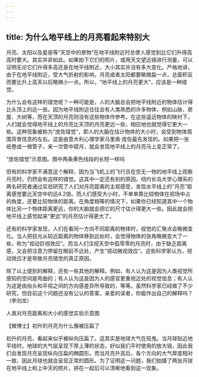 ```yaml
---
---
---
```

title: 为什么地平线上的月亮看起来特别大
---




月亮、太阳以及星座等“天空中的景物”在地平线附近时总使人感觉到比它们升得高高时要大。其实并非如此。如果拍下它们的照片，或用天文望远镜进行测量，可以证明无论它们升得多高还是在地平线附近，大小其实并没有多大变化。严格地讲，由于在地平线附近，受大气折射的影响，月亮或者太阳都要略微扁一点，总面积反而要比升上高天以后略微小一点。所以，“地平线上的月亮更大”，应该是一种错觉。

为什么会有这样的错觉呢？一种可能是，人的大脑总会把地平线附近的物体估计得比头顶上的远一些。因为地平线附近往往会有人类熟悉的许多物体，例如山脉、房屋、大树等，而在天顶的月亮则没有这些物体作参考。在这些遥远物体的映衬下，人们就会觉得地平线上的月亮比天顶的月亮更远一些，相应地也就觉得它更大一些。这种现象被称为“庞佐错觉”，即人的大脑在估计物体的大小时，会受到物体周围背景信息的左右。这是由意大利心理学家马里奥·庞佐最先发现的。如果把一张纸卷成一根管子，来一次管中窥月，就会发现地平线上的月亮马上变正常了。

“庞佐错觉”示意图。图中两条黄色线段的长短一样吗



但有的科学家不满意这个解释，因为当飞机上的飞行员在空无一物的地平线上观察月亮时，仍然会有这样的错觉。这其中一定还有别的原因。纽约长岛大学心理系的两名研究者通过实验研究了人们对月亮距离的主观感受，发现水平线上的“月亮”距离感觉要比天空中的远4.2倍。而人们感受大小时，不单单靠比较物体在视场中占的角度，还要比较物体的距离。在角度相等的情况下，如果你已经知道其中一个物体比另一个物体距离更远，你的大脑就会把它的尺寸估计得更大一些。因此就会把地平线上感觉起来“更远”的月亮估计得更大了。

还有的科学家发现，人们在看同一方向不同距离的物体时，视觉的汇聚点会略微变化。当人把目光从较近距离的物体移到远处时，会觉得物体的张角略微变大了一些，称为“视动巨视效应”。而当人们注视天空中孤零零的月亮时，由于缺乏距离感，又会把注意力停留在眼前不远处，产生“视动微视效应”。这些科学家认为，视动效应才是导致月亮错觉的真正原因。

除了以上提到的解释，还有一些其他的解释。例如，有人认为这是因为人类视觉所感知的空间是弯曲的；有人认为这是因为人的感官更重视近处的视觉信息；有人认为这是由抬头和平视之间的方向感差异所导致的，等等。虽然科学家已经做了不少研究，但目前这个问题还没有公认的答案，亲爱的读者，你能作出自己的解释吗？（李剑龙）

人类对月亮距离和大小的感觉实验示意图





【微博士】初升的月亮为什么像被压扁了



初升的月亮，看起来似乎被纵向压扁了。这其实是地球大气在捣鬼。当月球贴近地平线时，地球的大气层呈现下厚上薄的状态，好似我们平时使用的放大镜，因此我们会发现月亮呈现纵向压扁的椭圆形。而当月亮升高后，各个方向的大气厚度相对一致，因此月球也就会呈现正常的圆形。为了证明这一问题，我们拍摄了两张月球在地平线上和上中天的照片，拼在一起后可以清晰地看到这一现象。